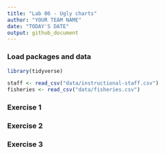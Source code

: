 ```yaml
---
title: "Lab 06 - Ugly charts"
author: "YOUR TEAM NAME"
date: "TODAY'S DATE"
output: github_document
---
```


### Load packages and data

```r
library(tidyverse) 
```

```r
staff <- read_csv("data/instructional-staff.csv")
fisheries <- read_csv("data/fisheries.csv")
```


### Exercise 1



### Exercise 2



### Exercise 3


